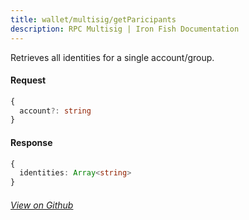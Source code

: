```yaml
---
title: wallet/multisig/getParicipants
description: RPC Multisig | Iron Fish Documentation
---
```


Retrieves all identities for a single account/group.

#### Request

```ts
{  
  account?: string
}
```

#### Response

```ts
{
  identities: Array<string>
}
```

###### [View on Github](https://github.com/iron-fish/ironfish/blob/master/ironfish/src/rpc/routes/wallet/multisig/getParticipants.ts)
